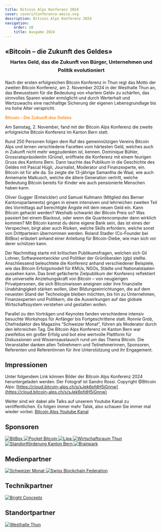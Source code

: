 ```yaml
---
title: Bitcoin Alps Konferenz 2024
cover: covers/Conference-amico.svg
description: Bitcoin Alps Konferenz 2024
navigation:
    order: 10
    title: Ausgabe 2024
---
```


<h2 style="margin-bottom: 0;">«Bitcoin – die Zukunft des Geldes»</h2>
<h3 style="margin-top: 0.5em; text-align: center; line-height: 1.7">Hartes Geld, das die Zukunft von Bürger, Unternehmen und Politik evolutioniert</h3>
Nach der ersten erfolgreichen Bitcoin Konferenz in Thun regt das Motto der zweiten Bitcoin Konferenz, am 2. November 2024 in der Westhalle Thun an, das Bewusstsein für die Bedeutung von «hartem Geld» zu schärfen, das sinnvolles Sparen wieder ermöglicht und durch Werterhalt und Wertzuwachs eine nachhaltige Sicherung der eigenen Lebensgrundlage bis ins hohe Alter verspricht.

<p style="color:#ff9933"><b>Bitcoin – Die Zukunft des Geldes</b></p>

Am Samstag, 2. November, fand mit der
Bitcoin Alps Konferenz die zweite erfolgreiche Bitcoin Konferenz im
Kanton Bern statt.

Rund 250 Personen folgen dem Ruf des gemeinnützigen Vereins Bitcoin Alps und lernen verschiedene Facetten vom härtesten Geld, welches auch in Zukunft nicht mehr wegzudenken ist, kennen.
Dominique Bühler, Grossratspräsidentin (Grüne), eröffnete die Konferenz mit einem feurigen Gruss des Kantons Bern. Dann tauchte das Publikum in die Geschichte des Geldes mit Pascal Hügli, Journalist, Moderator und Finanzexperte, ein. Bitcoin ist für alle da. So zeigte die 13-jährige Samantha de Waal, wie auch Annemarie Malkusch, welche die ältere Generation vertritt, welche Bedeutung Bitcoin bereits für Kinder wie auch pensionierte Menschen haben kann.

Oliver Gugger (Entwickler) und Samuel Kullmann (Mitglied des Berner Kantonsparlaments) gingen in einem intensiven und lehrreichen zweiten Teil des Vormittags auf berechtigte Ängste mit dem neuen Geld ein. Kann Bitcoin gehackt werden? Weshalb schwankt der Bitcoin Preis so? Was passiert bei einem Blackout, oder wenn die Quantencomputer dann wirklich kommen? Mit Bitcoin kannst du deine eigene Bank sein, das ist eines der Verspechen, birgt aber auch Risiken, welche Skills erfordern, welche sonst von Drittparteien übernommen werden. Roland Stadler (Co-Founder bei BitBox) erläutert anhand einer Anleitung für Bitcoin-Diebe, wie man sich vor derer schützen kann.

Der Nachmittag starte mit kritischen Publikumsfragen, welchen sich Gil Lohner, Softwareentwickler und Politiker der Grünliberalen (glp) stellte. Anschliessend beleuchtete die Konferenz anhand verschiedener Beispiele, wie das Bitcoin Erfolgsmodell für KMUs, NGOs, Städte und Nationalstaaten aussehen kann.
Das breit gefächerte Zielpublikum der Konferenz reflektiert die universelle Anziehungskraft von Bitcoin – von neugierigen Privatpersonen, die sich Bitcoinwissen aneignen oder ihre finanzielle Unabhängigkeit stärken wollen, über Bildungseinrichtungen, die auf dem neuesten Stand der Technologie bleiben möchten, bis hin zu Unternehmen, Finanzexperten und Politikern, die die Auswirkungen auf das globale Wirtschaftssystem verstehen und gestalten wollen.

Parallel zu den Vorträgen und Keynotes fanden verschiedene intensiv besuchte Workshops für Anfänger bis Fortgeschrittene statt. Ronnie Grob, Chefredaktor des Magazins “Schweizer Monat”, führen als Moderator durch den lehrreichen Tag. Die Bitcoin Alps Konferenz im Kanton Bern war zweifellos ein großer Erfolg und bot eine wertvolle Plattform für Diskussionen und Wissensaustausch rund um das Thema Bitcoin. Die Veranstalter danken allen Teilnehmern und Teilnehmerinnen, Sponsoren, Referenten und Referentinnen für ihre Unterstützung und ihr Engagement.

## Impressionen
Unter folgendem Link können Bilder der Bitcoin Alps Konferenz 2024
heruntergeladen werden. Der Fotograf ist Sandro Rossi. Copyright @Bitcoin Alps: 
[https://cloud.bitcoin-alps.ch/s/sJek6pfdH5iGnnw](https://cloud.bitcoin-alps.ch/s/sJek6pfdH5iGnnw)

Weiter sind wir dabei alle Talks auf unserem Youtube Kanal zu veröffentlichen. Es folgen immer mehr Talsk, also schauen Sie immer mal wieder vorbei.
[Bitcoin Alps Youtube Kanal](https://www.youtube.com/@BitcoinAlps/videos)


## Sponsoren


<a href="https://bitbox.swiss/de/" target="_blank">
    <Image src="sponsors/Bitbox-logo.png" size="logo" alt="BitBox" />
</a>

<a href="https://pocketbitcoin.com/de" target="_blank">
    <Image src="sponsors/Pocket.png" size="logo" alt="Pocket Bitcoin" />
</a>

<a href="https://lipa.swiss/" target="_blank">
    <Image src="sponsors/lipa-logo.png" size="logo" alt="Lipa" />
</a>

<a href="https://www.wirtschaftsraumthun.ch/" target="_blank">
    <Image src="sponsors/logo-wrt.png" size="logo" alt="Wirtschaftsraum Thun" />
</a>

<a href="https://www.berninvest.be.ch/de/start.html" target="_blank">
    <Image src="sponsors/Logo_SF_BE_DE.png" size="logo" alt="Standortförderung Kanton Bern" />
</a>

<a href="https://brainpark.ch/" target="_blank">
    <Image src="sponsors/brainpark.png" size="logo" alt="Brainpark" />
</a>


## Medienpartner

<a href="https://schweizermonat.ch" target="_blank">
    <Image src="sponsors/schweizermonat-logo.png" size="logo" alt="Schweizer Monat" />
</a>

<a href="https://blockchainfederation.ch/" target="_blank">
    <Image src="sponsors/Logo_swiss-blockchain-federation.png" size="logo" alt="Swiss Blockchain Federation" />
</a>

## Technikpartner

<a href="https://brightconcepts.ch/Startseite/" target="_blank">
    <Image src="sponsors/Logo Bright Concepts - Technikpartner.png" size="logo" alt="Bright Concepts" />
</a>

## Standortpartner

<a href="https://www.thunersee.ch/planen/meeting-eventlocations/eventlocations/westhalle-thun" target="_blank">
    <Image src="sponsors/Logo Westhalle Thun - Standortpartner.png" size="logo" alt="Westhalle Thun" />
</a>
